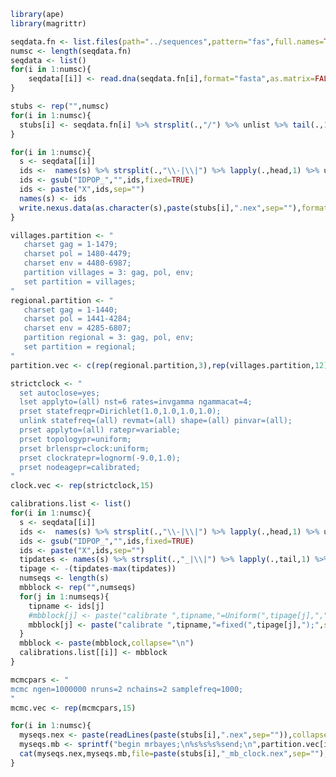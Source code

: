 ```r
library(ape)
library(magrittr)
```


```r
seqdata.fn <- list.files(path="../sequences",pattern="fas",full.names=TRUE)
numsc <- length(seqdata.fn)
seqdata <- list()
for(i in 1:numsc){
    seqdata[[i]] <- read.dna(seqdata.fn[i],format="fasta",as.matrix=FALSE) # NB as.matrix=FALSE required for NEXUS output as below
}
```

```r
stubs <- rep("",numsc)
for(i in 1:numsc){
  stubs[i] <- seqdata.fn[i] %>% strsplit(.,"/") %>% unlist %>% tail(.,1) %>% strsplit(.,".",fixed=TRUE) %>% unlist %>% head(.,1)
}
```

```r
for(i in 1:numsc){
  s <- seqdata[[i]]
  ids <-  names(s) %>% strsplit(.,"\\-|\\|") %>% lapply(.,head,1) %>% unlist %>% as.character
  ids <- gsub("IDPOP_","",ids,fixed=TRUE)
  ids <- paste("X",ids,sep="")
  names(s) <- ids
  write.nexus.data(as.character(s),paste(stubs[i],".nex",sep=""),format="dna",interleaved=FALSE)
}
```

```r
villages.partition <- "
   charset gag = 1-1479;
   charset pol = 1480-4479;
   charset env = 4480-6987;
   partition villages = 3: gag, pol, env;
   set partition = villages;
"
regional.partition <- "
   charset gag = 1-1440;
   charset pol = 1441-4284;
   charset env = 4285-6807;
   partition regional = 3: gag, pol, env;
   set partition = regional;
"
partition.vec <- c(rep(regional.partition,3),rep(villages.partition,12))
```

```r
strictclock <- "
  set autoclose=yes;
  lset applyto=(all) nst=6 rates=invgamma ngammacat=4;
  prset statefreqpr=Dirichlet(1.0,1.0,1.0,1.0);
  unlink statefreq=(all) revmat=(all) shape=(all) pinvar=(all);
  prset applyto=(all) ratepr=variable;
  prset topologypr=uniform;
  prset brlenspr=clock:uniform;
  prset clockratepr=lognorm(-9.0,1.0);
  prset nodeagepr=calibrated;
"
clock.vec <- rep(strictclock,15)
```

```r
calibrations.list <- list()
for(i in 1:numsc){
  s <- seqdata[[i]]
  ids <-  names(s) %>% strsplit(.,"\\-|\\|") %>% lapply(.,head,1) %>% unlist %>% as.character
  ids <- gsub("IDPOP_","",ids,fixed=TRUE)
  ids <- paste("X",ids,sep="")
  tipdates <- names(s) %>% strsplit(.,"_|\\|") %>% lapply(.,tail,1) %>% unlist %>% as.double
  tipage <- -(tipdates-max(tipdates))
  numseqs <- length(s)
  mbblock <- rep("",numseqs)
  for(j in 1:numseqs){
    tipname <- ids[j]
    #mbblock[j] <- paste("calibrate ",tipname,"=Uniform(",tipage[j],",",tipage[j],");",sep="")
    mbblock[j] <- paste("calibrate ",tipname,"=fixed(",tipage[j],");",sep="")
  }
  mbblock <- paste(mbblock,collapse="\n")
  calibrations.list[[i]] <- mbblock
}
```

```r
mcmcpars <- "
mcmc ngen=1000000 nruns=2 nchains=2 samplefreq=1000;
"
mcmc.vec <- rep(mcmcpars,15)
```

```r
for(i in 1:numsc){
  myseqs.nex <- paste(readLines(paste(stubs[i],".nex",sep="")),collapse="\n")
  myseqs.mb <- sprintf("begin mrbayes;\n%s%s%s%send;\n",partition.vec[i],clock.vec[i],calibrations.list[[i]],mcmc.vec[i])
  cat(myseqs.nex,myseqs.mb,file=paste(stubs[i],"_mb_clock.nex",sep=""),sep="\n")
}
```

